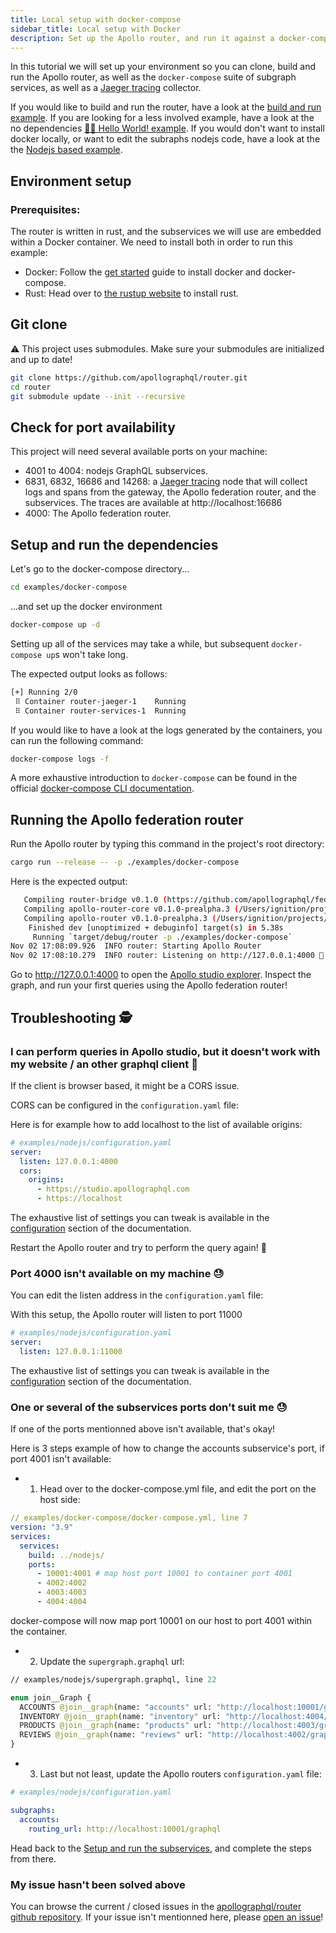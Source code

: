 ```yaml
---
title: Local setup with docker-compose
sidebar_title: Local setup with Docker
description: Set up the Apollo router, and run it against a docker-compose based example.
---
```


In this tutorial we will set up your environment so you can clone, build and run the Apollo router, as well as the `docker-compose` suite of subgraph services, as well as a [Jaeger tracing](https://www.jaegertracing.io/) collector.

If you would like to build and run the router, have a look at the [build and run example](build).
If you are looking for a less involved example, have a look at the no dependencies [🧑‍🚀 Hello World! example](helloworld).
If you would don't want to install docker locally, or want to edit the subraphs nodejs code, have a look at the the [Nodejs based example](nodejs).

## Environment setup

### Prerequisites:

The router is written in rust, and the subservices we will use are embedded within a Docker container. We need to install both in order to run this example:

- Docker: Follow the [get started](https://www.docker.com/get-started) guide to install docker and docker-compose.
- Rust: Head over to [the rustup website](https://rustup.rs/) to install rust.

## Git clone

⚠️ This project uses submodules. Make sure your submodules are initialized and up to date!

```sh
git clone https://github.com/apollographql/router.git
cd router
git submodule update --init --recursive
```

## Check for port availability

This project will need several available ports on your machine:

- 4001 to 4004: nodejs GraphQL subservices.
- 6831, 6832, 16686 and 14268: a [Jaeger tracing](https://www.jaegertracing.io/) node that will collect logs and spans from the gateway, the Apollo federation router, and the subservices. The traces are available at http://localhost:16686
- 4000: The Apollo federation router.

## Setup and run the dependencies

Let's go to the docker-compose directory...

```sh
cd examples/docker-compose
```

...and set up the docker environment

```sh
docker-compose up -d
```

Setting up all of the services may take a while, but subsequent `docker-compose up`s won't take long.

The expected output looks as follows:

```sh
[+] Running 2/0
 ⠿ Container router-jaeger-1    Running                                       0.0s
 ⠿ Container router-services-1  Running                                       0.0s
```

If you would like to have a look at the logs generated by the containers, you can run the following command:

```sh
docker-compose logs -f
```

A more exhaustive introduction to `docker-compose` can be found in the official [docker-compose CLI documentation](https://docs.docker.com/compose/reference/).

## Running the Apollo federation router

Run the Apollo router by typing this command in the project's root directory:

```sh
cargo run --release -- -p ./examples/docker-compose
```

Here is the expected output:

```sh
   Compiling router-bridge v0.1.0 (https://github.com/apollographql/federation.git)
   Compiling apollo-router-core v0.1.0-prealpha.3 (/Users/ignition/projects/apollo/router/crates/apollo-router-core)
   Compiling apollo-router v0.1.0-prealpha.3 (/Users/ignition/projects/apollo/router/crates/apollo-router)
    Finished dev [unoptimized + debuginfo] target(s) in 5.38s
     Running `target/debug/router -p ./examples/docker-compose`
Nov 02 17:08:09.926  INFO router: Starting Apollo Router
Nov 02 17:08:10.279  INFO router: Listening on http://127.0.0.1:4000 🚀
```

Go to http://127.0.0.1:4000 to open the [Apollo studio explorer](https://www.apollographql.com/docs/studio/explorer/). Inspect the graph, and run your first queries using the Apollo federation router!

## Troubleshooting 🕵️

### I can perform queries in Apollo studio, but it doesn't work with my website / an other graphql client 🤔

If the client is browser based, it might be a CORS issue.

CORS can be configured in the `configuration.yaml` file:

Here is for example how to add localhost to the list of available origins:

```yaml
# examples/nodejs/configuration.yaml
server:
  listen: 127.0.0.1:4000
  cors:
    origins:
      - https://studio.apollographql.com
      - https://localhost
```

The exhaustive list of settings you can tweak is available in the [configuration](../configuration) section of the documentation.

Restart the Apollo router and try to perform the query again! 🚀

### Port 4000 isn't available on my machine 😓

You can edit the listen address in the `configuration.yaml` file:

With this setup, the Apollo router will listen to port 11000

```yaml
# examples/nodejs/configuration.yaml
server:
  listen: 127.0.0.1:11000
```

The exhaustive list of settings you can tweak is available in the [configuration](../configuration) section of the documentation.

### One or several of the subservices ports don't suit me 😓

If one of the ports mentionned above isn't available, that's okay!

Here is 3 steps example of how to change the accounts subservice's port, if port 4001 isn't available:

- 1. Head over to the docker-compose.yml file, and edit the port on the host side:

```yml
// examples/docker-compose/docker-compose.yml, line 7
version: "3.9"
services:
  services:
    build: ../nodejs/
    ports:
      - 10001:4001 # map host port 10001 to container port 4001
      - 4002:4002
      - 4003:4003
      - 4004:4004
```

docker-compose will now map port 10001 on our host to port 4001 within the container.

- 2. Update the `supergraph.graphql` url:

```graphql
// examples/nodejs/supergraph.graphql, line 22

enum join__Graph {
  ACCOUNTS @join__graph(name: "accounts" url: "http://localhost:10001/graphql")
  INVENTORY @join__graph(name: "inventory" url: "http://localhost:4004/graphql")
  PRODUCTS @join__graph(name: "products" url: "http://localhost:4003/graphql")
  REVIEWS @join__graph(name: "reviews" url: "http://localhost:4002/graphql")
}
```

- 3. Last but not least, update the Apollo routers `configuration.yaml` file:

```yaml
# examples/nodejs/configuration.yaml

subgraphs:
  accounts:
    routing_url: http://localhost:10001/graphql
```

Head back to the [Setup and run the subservices](#setup-and-run-the-subservices), and complete the steps from there.

### My issue hasn't been solved above

You can browse the current / closed issues in the [apollographql/router github repository](https://github.com/apollographql/router/issues). If your issue isn't mentionned here, please [open an issue](https://github.com/apollographql/router/issues/new/choose)!
